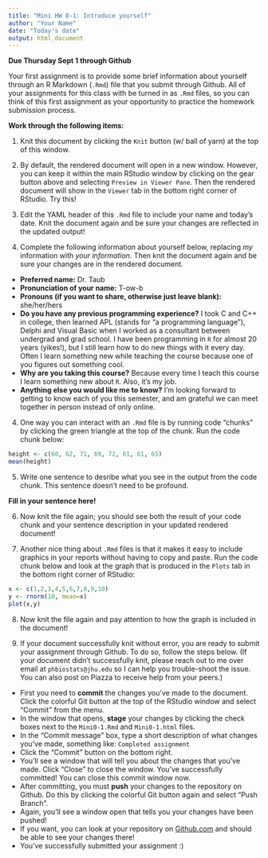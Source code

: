 ```yaml
---
title: "Mini HW 0-1: Introduce yourself"
author: "Your Name"
date: "Today's date"
output: html_document
---
```

**Due Thursday Sept 1 through Github**

Your first assignment is to provide some brief information about yourself through an R Markdown (`.Rmd`) file that you submit through Github.  All of your assignments for this class with be turned in as `.Rmd` files, so you can think of this first assignment as your opportunity to practice the homework submission process.

**Work through the following items:**

1. Knit this document by clicking the `Knit` button (w/ ball of yarn) at the top of this window.  

2. By default, the rendered document will open in a new window. However, you can keep it within the main RStudio window by clicking on the gear button above and selecting `Preview in Viewer Pane`.  Then the rendered document will show in the `Viewer` tab in the bottom right corner of RStudio.  Try this!

3. Edit the YAML header of this `.Rmd` file to include your name and today's date.  Knit the document again and be sure your changes are reflected in the updated output!

4. Complete the following information about yourself below, replacing *my* information with *your information*.  Then knit the document again and be sure your changes are in the rendered document.

* **Preferred name:** Dr. Taub
* **Pronunciation of your name:** T-ow-b
* **Pronouns (if you want to share, otherwise just leave blank):** she/her/hers
* **Do you have any previous programming experience?**  I took C and C++ in college, then learned APL (stands for "a programming language"), Delphi and Visual Basic when I worked as a consultant between undergrad and grad school.  I have been programming in `R` for almost 20 years (yikes!), but I still learn how to do new things with it every day. Often I learn something new while teaching the course because one of you figures out something cool.
* **Why are you taking this course?** Because every time I teach this course I learn something new about `R`.  Also, it's my job.
* **Anything else you would like me to know?** I'm looking forward to getting to know each of you this semester, and am grateful we can meet together in person instead of only online.

4. One way you can interact with an `.Rmd` file is by running code "chunks" by clicking the green triangle at the top of the chunk.  Run the code chunk below:

```r
height <- c(60, 62, 71, 69, 72, 61, 61, 65)
mean(height)
```

5. Write one sentence to desribe what you see in the output from the code chunk.  This sentence doesn't need to be profound.

**Fill in your sentence here!**

6. Now knit the file again; you should see both the result of your code chunk and your sentence description in your updated rendered document!

7. Another nice thing about `.Rmd` files is that it makes it easy to include graphics in your reports without having to copy and paste.  Run the code chunk below and look at the graph that is produced in the `Plots` tab in the bottom right corner of RStudio:

```r
x <- c(1,2,3,4,5,6,7,8,9,10)
y <- rnorm(10, mean=x)
plot(x,y)
```

8. Now knit the file again and pay attention to how the graph is included in the document! 

9. If your document successfully knit without error, you are ready to submit your assignment through Github.  To do so, follow the steps below.  (If your document didn't successfully knit, please reach out to me over email at `phbiostats@jhu.edu` so I can help you trouble-shoot the issue.  You can also post on Piazza to receive help from your peers.)

* First you need to **commit** the changes you've made to the document.  Click the colorful Git button at the top of the RStudio window and select "Commit" from the menu.
* In the window that opens, **stage** your changes by clicking the check boxes next to the `Mini0-1.Rmd` and `Mini0-1.html` files.
* In the "Commit message" box, type a short description of what changes you've made, something like: `Completed assignment`
* Click the "Commit" button on the bottom right.
* You'll see a window that will tell you about the changes that you've made.  Click "Close" to close the window.  You've successfully committed! You can close this commit window now.
* After committing, you must **push** your changes to the repository on Github.  Do this by clicking the colorful Git button again and select "Push Branch".  
* Again, you'll see a window open that tells you your changes have been pushed!
* If you want, you can look at your repository on [Github.com](https://github.com/) and should be able to see your changes there!  
* You've successfully submitted your assignment :)


